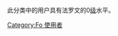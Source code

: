 {{Empty category}}
此分类中的用户具有法罗文的0[[Wikipedia:巴別#開始使用巴別語言模板|级]]水平。

[[Category:Fo_使用者|Category:Fo 使用者]]